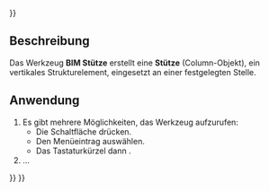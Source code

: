 <languages/>
{{UnfinishedDocu{{#translation:}}}}

{{Docnav/de
|[[Arch_CurtainWall/de|Vorhangfassede]]
|[[BIM_Beam/de|Balken]]
|[[BIM_Workbench/de|BIM]]
|IconL=Arch_CurtainWall.svg
|IconR=BIM_Beam.svg
|IconC=Workbench_BIM.svg
}}

{{GuiCommand/de
|Name=BIM Column
|Name/de=BIM Stütze
|MenuLocation=3D/BIM → Stütze
|Workbenches=[[BIM_Workbench/de|BIM]]
|Shortcut={{KEY|C}} {{KEY|O}}
|SeeAlso=
}}

<span id="Description"></span>
==Beschreibung==

Das Werkzeug '''BIM Stütze''' erstellt eine '''Stütze''' (Column-Objekt), ein vertikales Strukturelement, eingesetzt an einer festgelegten Stelle.

<span id="Usage"></span>
==Anwendung==

# Es gibt mehrere Möglichkeiten, das Werkzeug aufzurufen:
#* Die Schaltfläche  {{Button|[[Image:BIM_Column.svg|16px]] [[BIM_Column/de|Stütze]]}} drücken.
#* Den Menüeintrag {{MenuCommand|3D/BIM → [[Image:BIM_Column.svg|16px]] Stütze}} auswählen.
#* Das Tastaturkürzel {{KEY|C}} dann {{KEY|O}}.
# ...


{{Docnav/de
|[[Arch_CurtainWall/de|Vorhangfassede]]
|[[BIM_Beam/de|Balken]]
|[[BIM_Workbench/de|BIM]]
|IconL=Arch_CurtainWall.svg
|IconR=BIM_Beam.svg
|IconC=Workbench_BIM.svg
}}

{{BIM_Tools_navi{{#translation:}}}}
{{Userdocnavi{{#translation:}}}}